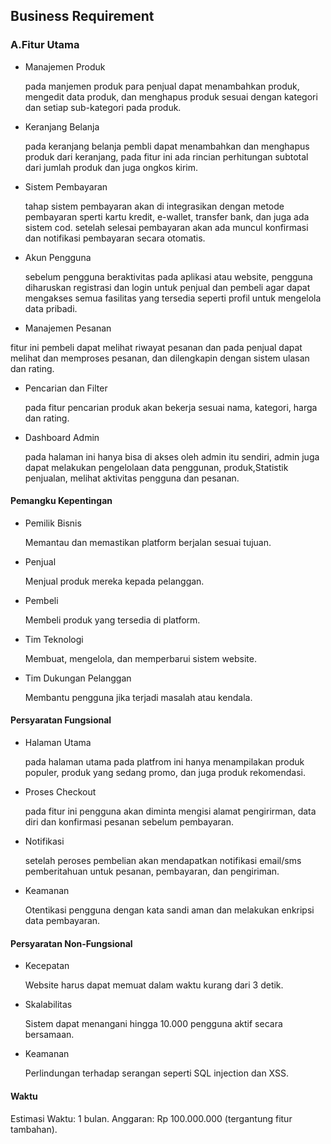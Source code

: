 ## Business Requirement

### A.Fitur Utama
- Manajemen Produk

  pada manjemen produk para penjual dapat menambahkan produk, mengedit data produk, dan menghapus produk sesuai dengan 
  kategori dan setiap sub-kategori pada produk.

- Keranjang Belanja

  pada keranjang belanja pembli dapat menambahkan dan menghapus produk dari keranjang, pada fitur ini ada 
  rincian perhitungan subtotal dari jumlah produk dan juga ongkos kirim.

- Sistem Pembayaran

  tahap sistem pembayaran akan di integrasikan dengan metode pembayaran sperti kartu kredit, e-wallet, transfer bank, dan juga ada sistem cod.
  setelah selesai pembayaran akan ada muncul konfirmasi dan notifikasi pembayaran secara otomatis.  

- Akun Pengguna

  sebelum pengguna beraktivitas pada aplikasi atau website, pengguna diharuskan registrasi dan login untuk penjual dan pembeli agar
  dapat mengakses semua fasilitas yang tersedia seperti profil untuk mengelola data pribadi.  

- Manajemen Pesanan

 fitur ini pembeli dapat melihat riwayat pesanan dan pada penjual dapat melihat dan memproses pesanan, dan dilengkapin dengan sistem ulasan dan rating.

- Pencarian dan Filter

  pada fitur pencarian produk akan bekerja sesuai nama, kategori, harga dan rating.

- Dashboard Admin

  pada halaman ini hanya bisa di akses oleh admin itu sendiri, admin juga dapat melakukan pengelolaan data penggunan, produk,Statistik penjualan, melihat aktivitas pengguna dan pesanan.

#### Pemangku Kepentingan

- Pemilik Bisnis

  Memantau dan memastikan platform berjalan sesuai tujuan.
- Penjual

  Menjual produk mereka kepada pelanggan.
- Pembeli

  Membeli produk yang tersedia di platform.
- Tim Teknologi

  Membuat, mengelola, dan memperbarui sistem website.
- Tim Dukungan Pelanggan

  Membantu pengguna jika terjadi masalah atau kendala.


#### Persyaratan Fungsional

- Halaman Utama

  pada halaman utama pada platfrom ini hanya menampilakan produk populer, produk yang sedang promo, dan juga produk rekomendasi.

- Proses Checkout

  pada fitur ini pengguna akan diminta mengisi alamat pengirirman, data diri dan konfirmasi pesanan sebelum pembayaran.

- Notifikasi

  setelah peroses pembelian akan mendapatkan notifikasi email/sms pemberitahuan untuk pesanan, pembayaran, dan pengiriman.

- Keamanan

  Otentikasi pengguna dengan kata sandi aman dan melakukan enkripsi data pembayaran.

#### Persyaratan Non-Fungsional

- Kecepatan

  Website harus dapat memuat dalam waktu kurang dari 3 detik.
- Skalabilitas

  Sistem dapat menangani hingga 10.000 pengguna aktif secara bersamaan.
- Keamanan

  Perlindungan terhadap serangan seperti SQL injection dan XSS.

#### Waktu

Estimasi Waktu: 1 bulan.
Anggaran: Rp 100.000.000 (tergantung fitur tambahan).




















 





